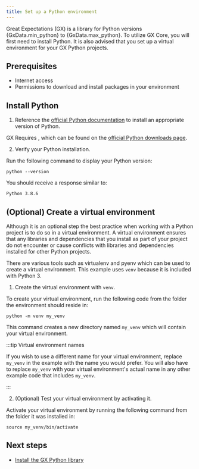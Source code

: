 ```yaml
---
title: Set up a Python environment
---
```



<p>Great Expectations (GX) is a library for Python versions {GxData.min_python} to {GxData.max_python}.  To utilize GX Core, you will first need to install Python.  It is also advised that you set up a virtual environment for your GX Python projects.</p>

## Prerequisites

- Internet access
- Permissions to download and install packages in your environment

## Install Python

1. Reference the [official Python documentation](https://www.python.org/) to install an appropriate version of Python.

  GX Requires <PythonVersion/>, which can be found on the [official Python downloads page](https://www.python.org/downloads/).


2. Verify your Python installation.

  Run the following command to display your Python version:

  ```shell title="Terminal input"
  python --version
  ```

  You should receive a response similar to:

  ```shell title="Terminal output"
  Python 3.8.6
  ```

## (Optional) Create a virtual environment

  Although it is an optional step the best practice when working with a Python project is to do so in a virtual environment.  A virtual environment ensures that any libraries and dependencies that you install as part of your project do not encounter or cause conflicts with libraries and dependencies installed for other Python projects.

  There are various tools such as virtualenv and pyenv which can be used to create a virtual environment.  This example uses `venv` because it is included with Python 3.

1. Create the virtual environment with `venv`.

  To create your virtual environment, run the following code from the folder the environment should reside in:

  ```shell title="Terminal input"
  python -m venv my_venv
  ```

  This command creates a new directory named `my_venv` which will contain your virtual environment.

  :::tip Virtual environment names

  If you wish to use a different name for your virtual environment, replace `my_venv` in the example with the name you would prefer.  You will also have to replace `my_venv` with your virtual environment's actual name in any other example code that includes `my_venv`.

  :::

2. (Optional) Test your virtual environment by activating it.

  Activate your virtual environment by running the following command from the folder it was installed in:

  ```shell title="Terminal input"
  source my_venv/bin/activate
  ```

## Next steps
- [Install the GX Python library](/core/installation_and_setup/install_gx.md)